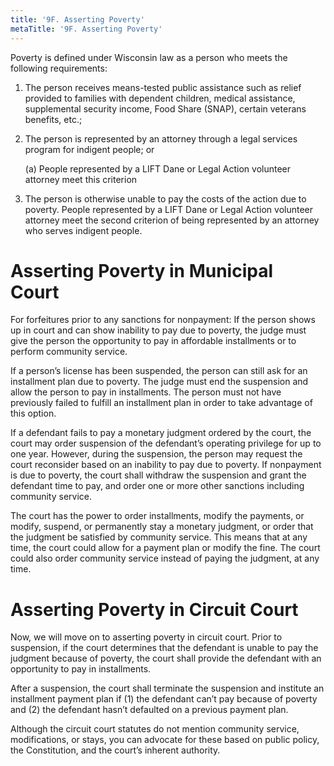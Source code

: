 ```yaml
---
title: '9F.	Asserting Poverty'
metaTitle: '9F.	Asserting Poverty'
---
```

<!--- Page 14 -->
Poverty is defined under Wisconsin law as a person who meets the following requirements:

1. The person receives means-tested public assistance such as relief provided to families with dependent children, medical assistance, supplemental security income, Food Share (SNAP), certain veterans benefits, etc.; 

2. The person is represented by an attorney through a legal services program for indigent people; or
    
    (a) People represented by a LIFT Dane or Legal Action volunteer attorney meet this criterion 
  
3. The person is otherwise unable to pay the costs of the action due to poverty. People represented by a LIFT Dane or Legal Action volunteer attorney meet the second criterion of being represented by an attorney who serves indigent people.

# Asserting Poverty in Municipal Court
For forfeitures prior to any sanctions for nonpayment: If the person shows up in court and can show inability to pay due to poverty, the judge must give the person the opportunity to pay in affordable installments or to perform community service. 

If a person’s license has been suspended, the person can still ask for an installment plan due to poverty. The judge must end the suspension and allow the person to pay in installments. The person must not have previously failed to fulfill an installment plan in order to take advantage of this option.

If a defendant fails to pay a monetary judgment ordered by the court, the court may order suspension of the defendant’s operating privilege for up to one year. However, during the suspension, the person may request the court reconsider based on an inability to pay due to poverty. If nonpayment is due to poverty, the court shall withdraw the suspension and grant the defendant time to pay, and order one or more other sanctions including community service.

The court has the power to order installments, modify the payments, or modify, suspend, or permanently stay a monetary judgment, or order that the judgment be satisfied by community service. This means that at any time, the court could allow for a payment plan or modify the fine. The court could also order community service instead of paying the judgment, at any time.

# Asserting Poverty in Circuit Court

Now, we will move on to asserting poverty in circuit court. Prior to suspension, if the court determines that the defendant is unable to pay the judgment because of poverty, the court shall provide the defendant with an opportunity to pay in installments. 

After a suspension, the court shall terminate the suspension and institute an installment payment plan if (1) the defendant can’t pay because of poverty and (2) the defendant hasn’t defaulted on a previous payment plan. 

Although the circuit court statutes do not mention community service, modifications, or stays, you can advocate for these based on public policy, the Constitution, and the court’s inherent authority.
